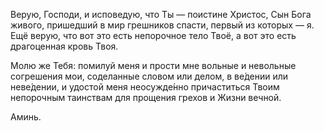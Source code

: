 Верую, Господи, и исповедую, что Ты — поистине Христос, Сын Бога живого, пришедший в мир грешников спасти, первый из которых — я. Ещё верую, что вот это есть непорочное тело Твоё, а вот это есть драгоценная кровь Твоя.

Молю же Тебя: помилуй меня и прости мне вольные и невольные согрешения мои, соделанные словом или делом, в ве́дении или неве́дении, и удостой меня неосужде́нно причаститься Твоим непорочным таинствам для прощения грехов и Жизни вечной.

Аминь.
